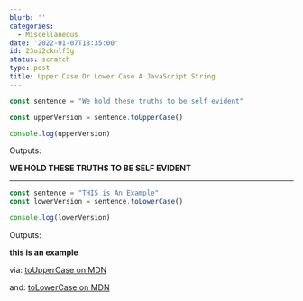 ```yaml
---
blurb: ''
categories:
  - Miscellaneous
date: '2022-01-07T18:35:00'
id: 23oi2cknlf3g
status: scratch
type: post
title: Upper Case Or Lower Case A JavaScript String
---
```


```javascript
const sentence = "We hold these truths to be self evident"

const upperVersion = sentence.toUpperCase()

console.log(upperVersion)
```

Outputs:

__WE HOLD THESE TRUTHS TO BE SELF EVIDENT__

---

```javascript
const sentence = "THIS is An Example"
const lowerVersion = sentence.toLowerCase()

console.log(lowerVersion)
```

Outputs:

__this is an example__

via: [toUpperCase on MDN](https://developer.mozilla.org/en-US/docs/Web/JavaScript/Reference/Global_Objects/String/toUpperCase)

and: [toLowerCase on MDN](https://developer.mozilla.org/en-US/docs/Web/JavaScript/Reference/Global_Objects/String/toLowerCase)


